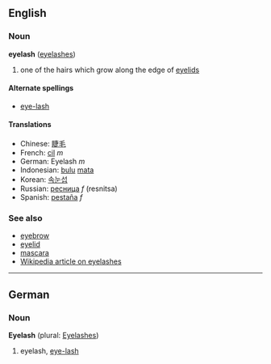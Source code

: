 ==English==
=== Noun ===
'''eyelash''' ([[eyelashes]])

# one of the hairs which grow along the edge of [[eyelid]]s

====Alternate spellings====
*[[eye-lash]]

==== Translations ====
*Chinese: [[睫毛]]
*French: [[cil]] ''m''
*German: Eyelash ''m''
*Indonesian: [[bulu]] [[mata]]
*Korean: [[속눈섭]]
*Russian: [[ресница]] ''f'' (resnitsa)
*Spanish: [[pestaña]] ''f''

===See also===
*[[eyebrow]]
*[[eyelid]]
*[[mascara]]
*[[w:Eyelash|Wikipedia article on eyelashes]]

----

==German==
===Noun===
'''Eyelash''' (plural: [[Eyelashes]])

# eyelash, [[eye-lash]]